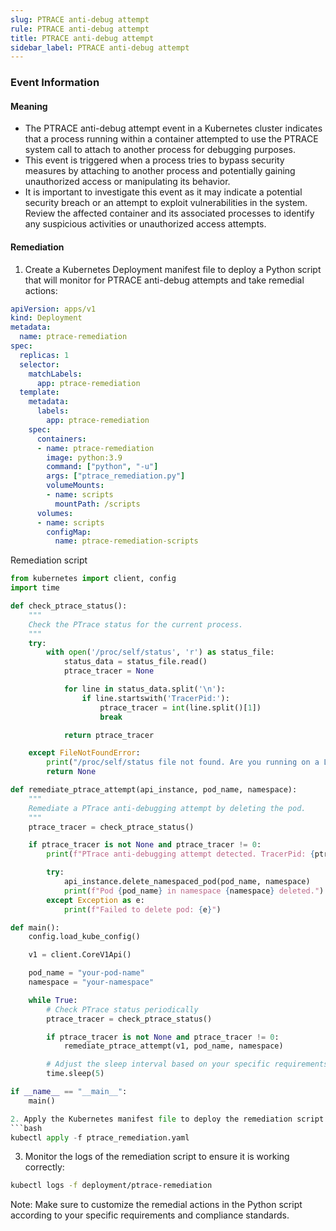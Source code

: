 ```yaml
--- 
slug: PTRACE anti-debug attempt
rule: PTRACE anti-debug attempt
title: PTRACE anti-debug attempt
sidebar_label: PTRACE anti-debug attempt
---
```

                   


### Event Information

#### Meaning

- The PTRACE anti-debug attempt event in a Kubernetes cluster indicates that a process running within a container attempted to use the PTRACE system call to attach to another process for debugging purposes.
- This event is triggered when a process tries to bypass security measures by attaching to another process and potentially gaining unauthorized access or manipulating its behavior.
- It is important to investigate this event as it may indicate a potential security breach or an attempt to exploit vulnerabilities in the system. Review the affected container and its associated processes to identify any suspicious activities or unauthorized access attempts.

#### Remediation

1. Create a Kubernetes Deployment manifest file to deploy a Python script that will monitor for PTRACE anti-debug attempts and take remedial actions:
```yaml
apiVersion: apps/v1
kind: Deployment
metadata:
  name: ptrace-remediation
spec:
  replicas: 1
  selector:
    matchLabels:
      app: ptrace-remediation
  template:
    metadata:
      labels:
        app: ptrace-remediation
    spec:
      containers:
      - name: ptrace-remediation
        image: python:3.9
        command: ["python", "-u"]
        args: ["ptrace_remediation.py"]
        volumeMounts:
        - name: scripts
          mountPath: /scripts
      volumes:
      - name: scripts
        configMap:
          name: ptrace-remediation-scripts
```
Remediation script
```python
from kubernetes import client, config
import time

def check_ptrace_status():
    """
    Check the PTrace status for the current process.
    """
    try:
        with open('/proc/self/status', 'r') as status_file:
            status_data = status_file.read()
            ptrace_tracer = None

            for line in status_data.split('\n'):
                if line.startswith('TracerPid:'):
                    ptrace_tracer = int(line.split()[1])
                    break

            return ptrace_tracer

    except FileNotFoundError:
        print("/proc/self/status file not found. Are you running on a Linux system?")
        return None

def remediate_ptrace_attempt(api_instance, pod_name, namespace):
    """
    Remediate a PTrace anti-debugging attempt by deleting the pod.
    """
    ptrace_tracer = check_ptrace_status()

    if ptrace_tracer is not None and ptrace_tracer != 0:
        print(f"PTrace anti-debugging attempt detected. TracerPid: {ptrace_tracer}")

        try:
            api_instance.delete_namespaced_pod(pod_name, namespace)
            print(f"Pod {pod_name} in namespace {namespace} deleted.")
        except Exception as e:
            print(f"Failed to delete pod: {e}")

def main():
    config.load_kube_config()

    v1 = client.CoreV1Api()

    pod_name = "your-pod-name"
    namespace = "your-namespace"

    while True:
        # Check PTrace status periodically
        ptrace_tracer = check_ptrace_status()

        if ptrace_tracer is not None and ptrace_tracer != 0:
            remediate_ptrace_attempt(v1, pod_name, namespace)

        # Adjust the sleep interval based on your specific requirements
        time.sleep(5)

if __name__ == "__main__":
    main()

2. Apply the Kubernetes manifest file to deploy the remediation script:
```bash
kubectl apply -f ptrace_remediation.yaml
```

3. Monitor the logs of the remediation script to ensure it is working correctly:
```bash
kubectl logs -f deployment/ptrace-remediation
```

Note: Make sure to customize the remedial actions in the Python script according to your specific requirements and compliance standards.

 